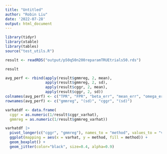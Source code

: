 ```yaml
---
title: "Untitled"
author: "Robin Liu"
date: '2022-07-28'
output: html_document
---
```


```r
library(tidyr)
library(xtable)
library(tables)
source("test_utils.R")
```

```r
result <- readRDS("output/p50q50n200reparamTRUEtrials50.rds")
```

```r
result
```

```r
avg_perf <- rbind(apply(result$gmmreg, 2, mean),
                  apply(result$gmmreg, 2, sd),
                  apply(result$cggr, 2, mean),
                  apply(result$cggr, 2, sd))
colnames(avg_perf) <- c("TPR", "FPR", "beta_err", "mean_err", "omega_err")
rownames(avg_perf) <- c("gmmreg", "(sd)", "cggr", "(sd)")
```

```R
varhatdf <- data.frame(
  cggr = as.numeric(1/result$cggr_varhat),
  gmmreg = as.numeric(1/result$gmmreg_varhat))

varhatdf |>
  pivot_longer(c("cggr", "gmmreg"), names_to = "method", values_to = "varhat") |>
  ggplot(mapping = aes(x = varhat, y = method, fill = method)) +
  geom_boxplot() +
  geom_jitter(color="black", size=0.4, alpha=0.9)
```
